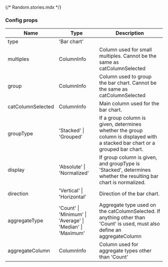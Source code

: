 {/* Random.stories.mdx */}



<Meta
  title="Vis/Bar/Documentation"
  component={Vis}
/>

### Config props

| Name | Type | Description |
|--- |--- |--- |
| type | 'Bar chart' |  |
| multiples | ColumnInfo | Column used for small multiples. Cannot be the same as catColumnSelected |
| group | ColumnInfo | Column used to group the bar chart. Cannot be the same as catColumnSelected |
| catColumnSelected | ColumnInfo | Main column used for the bar chart.  |
| groupType | 'Stacked' \| 'Grouped' | If a group column is given, determines whether the group column is displayed with a stacked bar chart or a grouped bar chart. |
| display | 'Absolute' \| 'Normalized' | If group column is given, and groupType is 'Stacked', determines whether the resulting bar chart is normalized. |
| direction | 'Vertical' \| 'Horizontal' | Direction of the bar chart. |
| aggregateType | 'Count' \| 'Minimum' \| 'Average' \| 'Median' \| 'Maximum' | Aggregate type used on the catColumnSelected. If anything other than 'Count' is used, must also define an aggregateColumn|
| aggregateColumn | ColumnInfo | Column used for aggregate types other than 'Count' |

